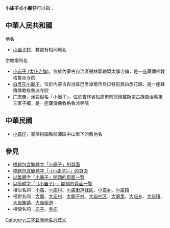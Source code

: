 '''小庙子'''或'''小廟仔'''可以指：

== 中華人民共和國 ==
;地名
* [[小庙子村|小庙子村]]，數處有相同地名

;宗教場所名
* [[小庙子_(太仆寺旗)|小庙子 (太仆寺旗)]]，位於內蒙古自治區錫林郭勒盟太僕寺旗，是一座藏傳佛教格魯派寺院
* [[白彥花小廟子|白彥花小廟子]]，位於內蒙古自治區巴彥淖爾市烏拉特前旗白彥花鎮，是一座藏傳佛教格魯派寺院
* [[广庆寺|广庆寺]]，漢語俗名「小廟子」，位於吉林省松原市前郭爾羅斯蒙古族自治縣東三家子鄉，是一座藏傳佛教格魯派寺院

== 中華民國 ==
* [[小庙仔|小庙仔]]，臺灣桃園縣龍潭區中山里下的舊地名

== 參見 ==
* [[Special:Search/intitle:"小廟子"|標題包含繁體字「小廟子」的頁面]]
* [[Special:Search/intitle:"小庙子"|標題包含簡體字「-{小庙子}-」的頁面]]
* [[Special:Prefixindex/小廟子|以繁體字「小廟子」開頭的頁面一覽]]
* [[Special:Prefixindex/小庙子|以簡體字「-{小庙子}-」開頭的頁面一覽]]
* 相似名詞：[[小庙|小庙]]、[[小庙村|小庙村]]、[[小庙街道社区|小庙街道社区]]、[[小庙乡|小庙乡]]、[[小庙镇|小庙镇]]
* 相對名詞：[[大廟|大廟]]、[[大庙村|大庙村]]、[[大廟子村|大廟子村]]、[[大庙社区|大庙社区]]、[[大廟里|大廟里]]、[[大庙乡|大庙乡]]、[[大庙镇|大庙镇]]、[[大庙集镇|大庙集镇]]、[[大庙街道|大庙街道]]
* 相關名詞：[[庙子|庙子]]、[[寺庙|寺庙]]

{{Disambiguation|Xiao小|Cat=三字宗教場所消歧義}}

[[Category:三字亚洲地名消歧义|Category:三字亚洲地名消歧义]]